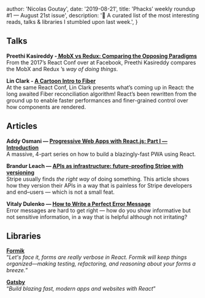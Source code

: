 
  author: 'Nicolas Goutay',
  date: '2019-08-21',
  title: 'Phacks’ weekly roundup #1 — August 21st issue',
  description:
    '📖 A curated list of the most interesting reads, talks & libraries I stumbled upon last week.',
}


## Talks

**Preethi Kasireddy -[ MobX vs Redux: Comparing the Opposing Paradigms](https://www.youtube.com/watch?v=76FRrbY18Bs)**<br />
From the 2017’s React Conf over at Facebook, Preethi Kasireddy compares the MobX and Redux ’s _way of doing things_.

**Lin Clark - [A Cartoon Intro to Fiber](https://www.youtube.com/watch?v=ZCuYPiUIONs)**<br />
At the same React Conf, Lin Clark presents what’s coming up in React: the long awaited Fiber reconciliation algorithm! React’s been rewritten from the ground up to enable faster performances and finer-grained control over how components are rendered.

## Articles

**Addy Osmani — [Progressive Web Apps with React.js: Part I — Introduction](https://medium.com/@addyosmani/progressive-web-apps-with-react-js-part-i-introduction-50679aef2b12)**<br />
A massive, 4-part series on how to build a blazingly-fast PWA using React.

**Brandur Leach — [APIs as infrastructure: future-proofing Stripe with versioning](https://stripe.com/fr/blog/api-versioning)**<br />
Stripe usually finds _the right way_ of doing something. This article shows how they version their APIs in a way that is painless for Stripe developers and end–users — which is not a small feat.

**Vitaly Dulenko — [How to Write a Perfect Error Message](https://uxplanet.org/how-to-write-a-perfect-error-message-da1ca65a8f36)**<br />
Error messages are hard to get right — how do you show informative but not sensitive information, in a way that is helpful although not irritating?

## Libraries

**[Formik](https://github.com/jaredpalmer/formik)**<br />
“_Let's face it, forms are really verbose in React. Formik will keep things organized—making testing, refactoring, and reasoning about your forms a breeze._”

**[Gatsby](https://github.com/gatsbyjs/gatsby)**<br />
“_Build blazing fast, modern apps and websites with React_”
